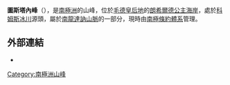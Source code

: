 {{coord|72|8|S|25|17|E|display=title}}

'''圖斯塔內峰'''（{{lang-en|Tustane Peaks}}），是[[南極洲|南極洲]]的山峰，位於[[毛德皇后地|毛德皇后地]]的[[朗希爾德公主海岸|朗希爾德公主海岸]]，處於[[科姆斯冰川|科姆斯冰川]]源頭，屬於[[南龍達訥山脈|南龍達訥山脈]]的一部分，現時由[[南極條約體系|南極條約體系]]管理。

==外部連結==
* {{usgs-gazetteer}}

{{Antarctica-geo-stub}}
[[Category:南極洲山峰|Category:南極洲山峰]]